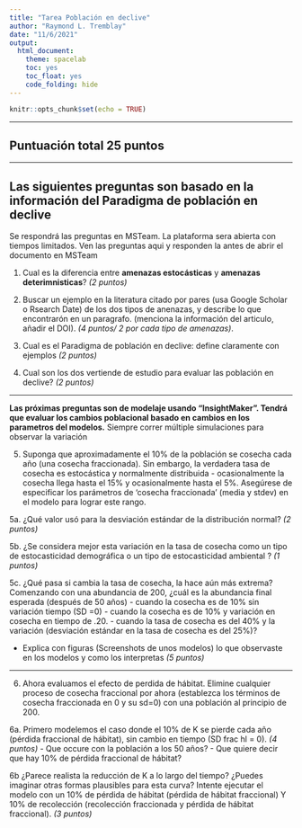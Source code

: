 ```yaml
---
title: "Tarea Población en declive"
author: "Raymond L. Tremblay"
date: "11/6/2021"
output: 
  html_document: 
    theme: spacelab
    toc: yes
    toc_float: yes
    code_folding: hide
---
```


```r
knitr::opts_chunk$set(echo = TRUE)
```


***

## Puntuación total 25 puntos

***


## Las siguientes preguntas son basado en la información del **Paradigma de población en declive**

Se respondrá las preguntas en MSTeam. La plataforma sera abierta con tiempos limitados.  Ven las preguntas aqui y responden la antes de abrir el documento en MSTeam


1. Cual es la diferencia entre **amenazas estocásticas** y **amenazas deterimnisticas**? *(2 puntos)*

2. Buscar un ejemplo en la literatura citado por pares (usa Google Scholar o Rsearch Date) de los dos tipos de anenazas, y describe lo que encontrarón en un paragrafo.  (menciona la información del articulo, añadir el DOI). *(4 puntos/ 2 por cada tipo de amenazas)*.

3. Cual es el Paradigma de población en declive: define claramente con ejemplos *(2 puntos)*

4. Cual son los dos vertiende de estudio para evaluar las población en declive? *(2 puntos)*

***

**Las próximas preguntas son de modelaje usando "InsightMaker". Tendrá que evaluar los cambios poblacional basado en cambios en los parametros del modelos.**  Siempre correr múltiple simulaciones para observar la variación


5. Suponga que aproximadamente el 10% de la población se cosecha cada año (una cosecha fraccionada). Sin embargo, la verdadera tasa de cosecha es estocástica y normalmente distribuida - ocasionalmente la cosecha llega hasta el 15% y ocasionalmente hasta el 5%. Asegúrese de especificar los parámetros de ‘cosecha fraccionada’ (media y stdev) en el modelo para lograr este rango.

5a.  ¿Qué valor usó para la desviación estándar de la distribución normal? *(2 puntos)*

5b. ¿Se considera mejor esta variación en la tasa de cosecha como un tipo de estocasticidad demográfica o un tipo de estocasticidad ambiental ? *(1 puntos)*

5c. ¿Qué pasa si cambia la tasa de cosecha, la hace aún más extrema? Comenzando con una abundancia de 200, ¿cuál es la abundancia final esperada (después de 50 años) 
  - cuando la cosecha es de 10% sin variación tiempo (SD =0)
  - cuando la cosecha es de 10% y variación en cosecha en tiempo de .20. 
  - cuando la tasa de cosecha es del 40% y la variación (desviación estándar en la tasa de cosecha es del 25%)? 
  
  - Explica con figuras (Screenshots de unos modelos) lo que observaste en los modelos y como los interpretas *(5 puntos)*
  
***  

6. Ahora evaluamos el efecto de perdida de hábitat. Elimine cualquier proceso de cosecha fraccional por ahora (establezca los términos de cosecha fraccionada en 0 y su sd=0) con una población al principio de 200.

6a. Primero modelemos el caso donde el 10% de K se pierde cada año (pérdida fraccional de hábitat), sin cambio en tiempo (SD frac hl = 0). *(4 puntos)*
   - Que occure con la población a los 50 años?
   - Que quiere decir que hay 10% de pérdida fraccional de hábitat?  
    
6b  ¿Parece realista la reducción de K a lo largo del tiempo? 
    ¿Puedes imaginar otras formas plausibles para esta curva?
Intente ejecutar el modelo con un 10% de pérdida de hábitat (pérdida de hábitat fraccional) Y 10% de recolección (recolección fraccionada y pérdida de hábitat fraccional). *(3 puntos)*


